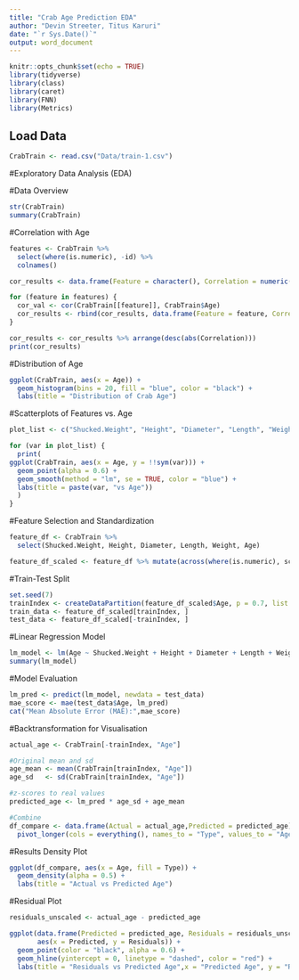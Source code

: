 ```yaml
---
title: "Crab Age Prediction EDA"
author: "Devin Streeter, Titus Karuri"
date: "`r Sys.Date()`"
output: word_document
---
```


```r
knitr::opts_chunk$set(echo = TRUE)
library(tidyverse)
library(class)
library(caret)
library(FNN)
library(Metrics)
```

## Load Data
```r
CrabTrain <- read.csv("Data/train-1.csv")
```

#Exploratory Data Analysis (EDA)

#Data Overview
```r
str(CrabTrain)
summary(CrabTrain)
```

#Correlation with Age
```r
features <- CrabTrain %>% 
  select(where(is.numeric), -id) %>%
  colnames()

cor_results <- data.frame(Feature = character(), Correlation = numeric())

for (feature in features) {
  cor_val <- cor(CrabTrain[[feature]], CrabTrain$Age)
  cor_results <- rbind(cor_results, data.frame(Feature = feature, Correlation = cor_val))
}

cor_results <- cor_results %>% arrange(desc(abs(Correlation)))
print(cor_results)
```

#Distribution of Age
```r
ggplot(CrabTrain, aes(x = Age)) +
  geom_histogram(bins = 20, fill = "blue", color = "black") +
  labs(title = "Distribution of Crab Age")
```

#Scatterplots of Features vs. Age
```r
plot_list <- c("Shucked.Weight", "Height", "Diameter", "Length", "Weight", "Shell.Weight", "Viscera.Weight")

for (var in plot_list) {
  print(
ggplot(CrabTrain, aes(x = Age, y = !!sym(var))) +
  geom_point(alpha = 0.6) +
  geom_smooth(method = "lm", se = TRUE, color = "blue") +
  labs(title = paste(var, "vs Age"))
  )
}
```

#Feature Selection and Standardization
```r
feature_df <- CrabTrain %>%
  select(Shucked.Weight, Height, Diameter, Length, Weight, Age)

feature_df_scaled <- feature_df %>% mutate(across(where(is.numeric), scale))
```

#Train-Test Split
```r
set.seed(7)
trainIndex <- createDataPartition(feature_df_scaled$Age, p = 0.7, list = FALSE)
train_data <- feature_df_scaled[trainIndex, ]
test_data <- feature_df_scaled[-trainIndex, ]
```

#Linear Regression Model
```r
lm_model <- lm(Age ~ Shucked.Weight + Height + Diameter + Length + Weight, data = train_data)
summary(lm_model)
```

#Model Evaluation
```r
lm_pred <- predict(lm_model, newdata = test_data)
mae_score <- mae(test_data$Age, lm_pred)
cat("Mean Absolute Error (MAE):",mae_score)
```

#Backtransformation for Visualisation
```r
actual_age <- CrabTrain[-trainIndex, "Age"]

#Original mean and sd
age_mean <- mean(CrabTrain[trainIndex, "Age"])
age_sd   <- sd(CrabTrain[trainIndex, "Age"])

#z-scores to real values
predicted_age <- lm_pred * age_sd + age_mean

#Combine
df_compare <- data.frame(Actual = actual_age,Predicted = predicted_age) %>%
  pivot_longer(cols = everything(), names_to = "Type", values_to = "Age")
```

#Results Density Plot
```r
ggplot(df_compare, aes(x = Age, fill = Type)) +
  geom_density(alpha = 0.5) +
  labs(title = "Actual vs Predicted Age")
```

#Residual Plot
```r
residuals_unscaled <- actual_age - predicted_age

ggplot(data.frame(Predicted = predicted_age, Residuals = residuals_unscaled),
       aes(x = Predicted, y = Residuals)) +
  geom_point(color = "black", alpha = 0.6) +
  geom_hline(yintercept = 0, linetype = "dashed", color = "red") +
  labs(title = "Residuals vs Predicted Age",x = "Predicted Age", y = "Residuals")
```
